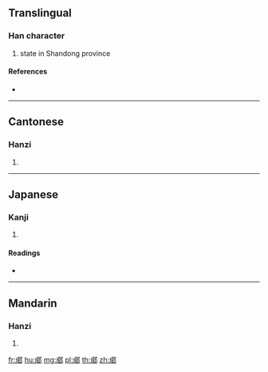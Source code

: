 {{character info/new}}
==Translingual==

===Han character===
{{Han char|rn=163|rad=邑|as=07|sn=10|four=77227|canj=ISNL}}

# state in Shandong province

====References====
* {{Han ref|kx=1271.150|dkj=39409|dj=1770.110|hdz=63767.010|uh=90D5|ud=37077|bh=D0BA|bd=53434}}

----

==Cantonese==

===Hanzi===
{{yue-hanzi|jyut=|y=sing4}}

# {{defn|lang=yue|sort=邑07}}

----

==Japanese==

===Kanji===
{{ja-kanji|grade=|rs=邑07}}

# {{defn|lang=ja|sort=邑07}}

====Readings====
* {{ja-readings|on=[[せい]] (sei), [[じょう]] (jō)|kun=|nanori=}}

----

==Mandarin==

===Hanzi===
{{cmn-hanzi|pin=[[chéng]] ([[cheng2]])|wg=ch'eng<sup>2</sup>}}

# {{defn|lang=cmn|sort=邑07}}

[[fr:郕]]
[[hu:郕]]
[[mg:郕]]
[[pl:郕]]
[[th:郕]]
[[zh:郕]]
